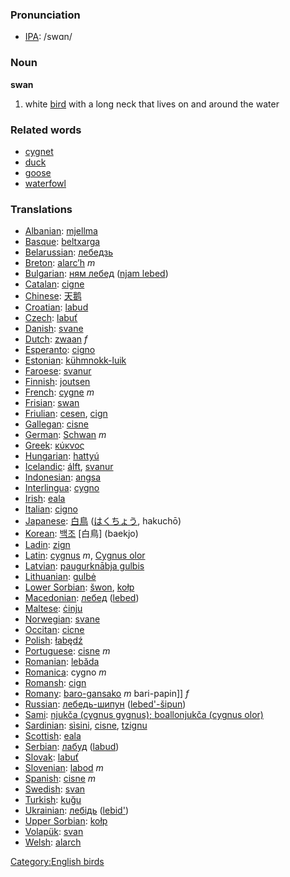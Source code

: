 === Pronunciation ===
*[[w:IPA|IPA]]: /swɑn/

=== Noun ===
'''swan'''

# white [[bird]] with a long neck that lives on and around the water


=== Related words ===
*[[cygnet]]
*[[duck]]
*[[goose]]
*[[waterfowl]]

=== Translations ===
*[[Albanian]]: [[mjellma]]
*[[Basque]]: [[beltxarga]]
*[[Belarussian]]: [[лебедзь]]
*[[Breton]]: [[alarc’h]] ''m''
*[[Bulgarian]]: [[ням лебед]] ([[njam lebed]])
*[[Catalan]]: [[cigne]]
*[[Chinese]]: [[天鹅]]
*[[Croatian]]: [[labud]]
*[[Czech]]: [[labuť]]
*[[Danish]]: [[svane]]
*[[Dutch]]: [[zwaan]] ''f''
*[[Esperanto]]: [[cigno]]
*[[Estonian]]: [[kühmnokk-luik]]
*[[Faroese]]: [[svanur]]
*[[Finnish]]: [[joutsen]]
*[[French]]: [[cygne]] ''m''
*[[Frisian]]: [[swan]]
*[[Friulian]]: [[cesen]], [[cign]]
*[[Gallegan]]: [[cisne]]
*[[German]]: [[Schwan]] ''m''
*[[Greek]]: [[κύκνος]] '' ''
*[[Hungarian]]: [[hattyú]]
*[[Icelandic]]: [[álft]], [[svanur]]
*[[Indonesian]]: [[angsa]]
*[[Interlingua]]: [[cygno]]
*[[Irish]]: [[eala]]
*[[Italian]]: [[cigno]] '' ''
*[[Japanese]]: [[白鳥]] ([[はくちょう]], hakuchō)
*[[Korean]]: [[백조]] [白鳥] (baekjo)
*[[Ladin]]: [[zign]]
*[[Latin]]: [[cygnus]] ''m'', [[Cygnus olor]]
*[[Latvian]]: [[paugurknābja gulbis]]
*[[Lithuanian]]: [[gulbė]]
*[[Lower Sorbian]]: [[šwon]], [[kołp]]
*[[Macedonian]]: [[лебед]] ([[lebed]])
*[[Maltese]]: [[ċinju]]
*[[Norwegian]]: [[svane]]
*[[Occitan]]: [[cicne]]
*[[Polish]]: [[łabędź]] '' ''
*[[Portuguese]]: [[cisne]] ''m''
*[[Romanian]]: [[lebăda]]
*[[Romanica]]: cygno ''m''
*[[Romansh]]: [[cign]]
*[[Romany]]: [[baro-gansako]] ''m'' bari-papin]] ''f''
*[[Russian]]: [[лебедь-шипун]] ([[lebed'-šipun]]) '' ''
*[[Sami]]: [[njukča (cygnus gygnus); boallonjukča (cygnus olor)]]
*[[Sardinian]]: [[sìsini]], [[cisne]], [[tzignu]]
*[[Scottish]]: [[eala]]
*[[Serbian]]: [[лабуд]] ([[labud]])
*[[Slovak]]: [[labuť]]
*[[Slovenian]]: [[labod]] ''m''
*[[Spanish]]: [[cisne]] ''m''
*[[Swedish]]: [[svan]]
*[[Turkish]]: [[kuğu]]
*[[Ukrainian]]: [[лебідь]] ([[lebid']])
*[[Upper Sorbian]]: [[kołp]]
*[[Volapük]]: [[svan]]
*[[Welsh]]: [[alarch]]

[[Category:English birds]]